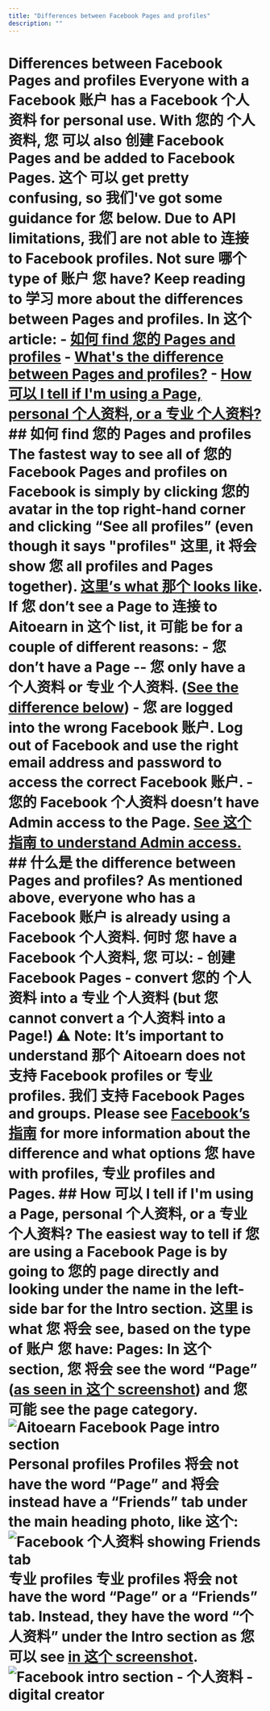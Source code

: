 ```yaml
---
title: "Differences between Facebook Pages and profiles"
description: ""
---
```


# Differences between Facebook Pages and profiles Everyone with a Facebook 账户 has a Facebook 个人资料 for personal use. With 您的 个人资料, 您 可以 also 创建 Facebook Pages and be added to Facebook Pages. 这个 可以 get pretty confusing, so 我们've got some guidance for 您 below. Due to API limitations, 我们 are not able to 连接 to Facebook profiles. Not sure 哪个 type of 账户 您 have? Keep reading to 学习 more about the differences between Pages and profiles. In 这个 article: - [如何 find 您的 Pages and profiles](#How-to-find-您的-Pages-and-profiles-9zc9q) - [What's the difference between Pages and profiles?](#What-is-the-difference-d6WM0) - [How 可以 I tell if I'm using a Page, personal 个人资料, or a 专业 个人资料?](#How-可以-I-tell-if-Im-using-a-Page-personal-个人资料-or-a-professiona-VVTsf) ## 如何 find 您的 Pages and profiles The fastest way to see all of 您的 Facebook Pages and profiles on Facebook is simply by clicking 您的 avatar in the top right-hand corner and clicking “See all profiles” (even though it says "profiles" 这里, it 将会 show 您 all profiles and Pages together). [这里’s what 那个 looks like](https://分享.aitoearn.com/04unABEK). If 您 don’t see a Page to 连接 to Aitoearn in 这个 list, it 可能 be for a couple of different reasons: - 您 don’t have a Page -- 您 only have a 个人资料 or 专业 个人资料. ([See the difference below](#What-is-the-difference-d6WM0)) - 您 are logged into the wrong Facebook 账户. Log out of Facebook and use the right email address and password to access the correct Facebook 账户. - 您的 Facebook 个人资料 doesn’t have Admin access to the Page. [See 这个 指南 to understand Admin access.](https://支持.aitoearn.com//支持.aitoearn.com/article/872-Facebook-故障排除-指南) ## 什么是 the difference between Pages and profiles? As mentioned above, everyone who has a Facebook 账户 is already using a Facebook 个人资料. 何时 您 have a Facebook 个人资料, 您 可以: - 创建 Facebook Pages - convert 您的 个人资料 into a 专业 个人资料 (but 您 cannot convert a 个人资料 into a Page!) ⚠️ Note: It’s important to understand 那个 Aitoearn does not 支持 Facebook profiles or 专业 profiles. 我们 支持 Facebook Pages and groups. Please see [Facebook’s 指南](https://www.Facebook.com/帮助/337881706729661) for more information about the difference and what options 您 have with profiles, 专业 profiles and Pages. ## How 可以 I tell if I'm using a Page, personal 个人资料, or a 专业 个人资料? The easiest way to tell if 您 are using a Facebook Page is by going to 您的 page directly and looking under the name in the left-side bar for the Intro section. 这里 is what 您 将会 see, based on the type of 账户 您 have: **Pages:** In 这个 section, 您 将会 see the word “Page” ([as](https://分享.aitoearn.com/RBuR7pNv)[ seen in 这个 screenshot](https://分享.aitoearn.com/RBuR7pNv)) and 您 可能 see the page category. ![Aitoearn Facebook Page intro section](//d33v4339jhl8k0.cloudfront.net/docs/assets/64cb6cf86d4a3e191f237e66/images/67fe6235188f663149109058/file-ikk31vgR6l.jpg) **Personal profiles** Profiles 将会 not have the word “Page” and 将会 instead have a “Friends” tab under the main heading photo, like 这个: ![Facebook 个人资料 showing Friends tab](//d33v4339jhl8k0.cloudfront.net/docs/assets/64cb6cf86d4a3e191f237e66/images/67f81e7082ae416567867d37/file-xzbjva5Y13.jpg) **专业 profiles** 专业 profiles 将会 not have the word “Page” or a “Friends” tab. Instead, they have the word “个人资料” under the Intro section as 您 可以 see [in 这个 screenshot](https://分享.aitoearn.com/mXuQmObK). ![Facebook intro section - 个人资料 - digital creator](//d33v4339jhl8k0.cloudfront.net/docs/assets/64cb6cf86d4a3e191f237e66/images/67f81ebcf66fac199e8ef5dd/file-k0jdMLHTdy.png)
